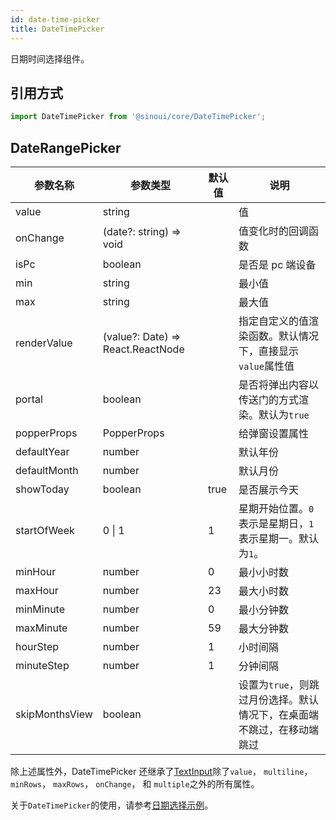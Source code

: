 ```yaml
---
id: date-time-picker
title: DateTimePicker
---
```


日期时间选择组件。

## 引用方式

```ts
import DateTimePicker from '@sinoui/core/DateTimePicker';
```

## DateRangePicker

| 参数名称       | 参数类型                          | 默认值 | 说明                                                                   |
| -------------- | --------------------------------- | ------ | ---------------------------------------------------------------------- |
| value          | string                            |        | 值                                                                     |
| onChange       | (date?: string) => void           |        | 值变化时的回调函数                                                     |
| isPc           | boolean                           |        | 是否是 pc 端设备                                                       |
| min            | string                            |        | 最小值                                                                 |
| max            | string                            |        | 最大值                                                                 |
| renderValue    | (value?: Date) => React.ReactNode |        | 指定自定义的值渲染函数。默认情况下，直接显示`value`属性值              |
| portal         | boolean                           |        | 是否将弹出内容以传送门的方式渲染。默认为`true`                         |
| popperProps    | PopperProps                       |        | 给弹窗设置属性                                                         |
| defaultYear    | number                            |        | 默认年份                                                               |
| defaultMonth   | number                            |        | 默认月份                                                               |
| showToday      | boolean                           | true   | 是否展示今天                                                           |
| startOfWeek    | 0 \| 1                            | 1      | 星期开始位置。`0`表示是星期日，`1`表示星期一。默认为`1`。              |
| minHour        | number                            | 0      | 最小小时数                                                             |
| maxHour        | number                            | 23     | 最大小时数                                                             |
| minMinute      | number                            | 0      | 最小分钟数                                                             |
| maxMinute      | number                            | 59     | 最大分钟数                                                             |
| hourStep       | number                            | 1      | 小时间隔                                                               |
| minuteStep     | number                            | 1      | 分钟间隔                                                               |
| skipMonthsView | boolean                           |        | 设置为`true`，则跳过月份选择。默认情况下，在桌面端不跳过，在移动端跳过 |

除上述属性外，DateTimePicker 还继承了[TextInput](./text-input)除了`value`， `multiline`， `minRows`， `maxRows`， `onChange`， 和 `multiple`之外的所有属性。

关于`DateTimePicker`的使用，请参考[日期选择示例](../components/datepicker)。
